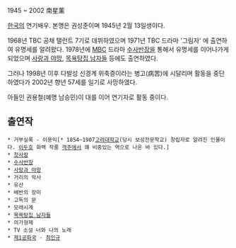1945 ~ 2002 
南星薰 

[[한국]]의 연기배우. 본명은 권성준이며 1945년 2월 13일생이다. 

1968년 TBC 공채 탤런트 7기로 데뷔하였으며 1971년 TBC 드라마 '그림자' 에 출연하여 유명세를 알려왔다. 1978년에 [[MBC]] 드라마 [[수사반장]]을 통해서 유명세를 이어나가게 되었으며 [[사랑과 야망]], [[목욕탕집 남자들]] 등에도 출연하였다. 

그러나 1998년 이후 다발성 신경계 위축증이라는 병고(病苦)에 시달리며 활동을 중단하였다가 2002년 향년 57세를 일기로 사망하였다.

아들인 권용철(예명 남승민)이 대를 이어 연기자로 활동 중이다. 

== 출연작 == 
 * 거부실록 - 이용익[* 1854~1907[[고려대학교]](당시 보성전문학교) 창립자로 알려진 인물이다. [[이두호]] 화백 작품 [[객주]]에서 꽤 비중있는 역으로 나온 바 있다.]
 * [[첫사랑]] 
 * [[수사반장]] 
 * [[사랑과 야망]] 
 * 거리의 악사 
 * 유산 
 * 배반의 장미 
 * 고독의 문 
 * 모래시계 
 * [[목욕탕집 남자들]] 
 * 의가형제 
 * TV 소설 너와 나의 노래
 * [[제1공화국(드라마)|제1공화국]] - [[최인규]]
